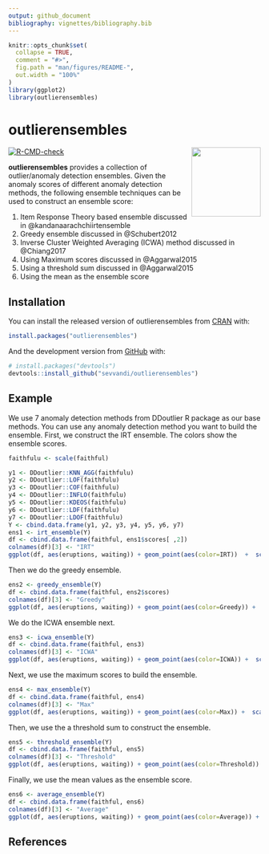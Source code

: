 ```yaml
---
output: github_document
bibliography: vignettes/bibliography.bib
---
```


<!-- README.md is generated from README.Rmd. Please edit that file -->

```r
knitr::opts_chunk$set(
  collapse = TRUE,
  comment = "#>",
  fig.path = "man/figures/README-",
  out.width = "100%"
)
library(ggplot2)
library(outlierensembles)
```

# outlierensembles
<img src='man/figures/logo.png' align="right" height="138" />

<!-- badges: start -->
[![R-CMD-check](https://github.com/sevvandi/outlierensembles/workflows/R-CMD-check/badge.svg)](https://github.com/sevvandi/outlierensembles/actions)
<!-- badges: end -->

**outlierensembles** provides a collection of outlier/anomaly detection ensembles. Given the anomaly scores of different anomaly detection methods, the following ensemble techniques can be used to construct an ensemble score:

1. Item Response Theory based ensemble discussed in @kandanaarachchiirtensemble
2. Greedy ensemble discussed in @Schubert2012
3. Inverse Cluster Weighted Averaging (ICWA) method discussed in @Chiang2017
4. Using Maximum scores discussed in @Aggarwal2015
5. Using a threshold sum discussed in @Aggarwal2015
6. Using the mean as the ensemble score


## Installation

You can install the released version of outlierensembles from [CRAN](https://CRAN.R-project.org) with:

``` r
install.packages("outlierensembles")
```

And the development version from [GitHub](https://github.com/) with:

``` r
# install.packages("devtools")
devtools::install_github("sevvandi/outlierensembles")
```
## Example
We use 7 anomaly detection methods from DDoutlier R package as our base methods. You can use any anomaly detection method you want to build the ensemble.  First, we construct the IRT ensemble. The colors show the ensemble scores. 
```r
faithfulu <- scale(faithful)

y1 <- DDoutlier::KNN_AGG(faithfulu)
y2 <- DDoutlier::LOF(faithfulu)
y3 <- DDoutlier::COF(faithfulu)
y4 <- DDoutlier::INFLO(faithfulu)
y5 <- DDoutlier::KDEOS(faithfulu)
y6 <- DDoutlier::LDF(faithfulu)
y7 <- DDoutlier::LDOF(faithfulu)
Y <- cbind.data.frame(y1, y2, y3, y4, y5, y6, y7)
ens1 <- irt_ensemble(Y)
df <- cbind.data.frame(faithful, ens1$scores[ ,2])
colnames(df)[3] <- "IRT"
ggplot(df, aes(eruptions, waiting)) + geom_point(aes(color=IRT))  +  scale_color_gradient(low="yellow", high="red") 
```

Then we do the greedy ensemble. 
```r
ens2 <- greedy_ensemble(Y)
df <- cbind.data.frame(faithful, ens2$scores)
colnames(df)[3] <- "Greedy"
ggplot(df, aes(eruptions, waiting)) + geom_point(aes(color=Greedy)) +  scale_color_gradient(low="yellow", high="red") 
```


We do the ICWA ensemble next.
```r
ens3 <- icwa_ensemble(Y)
df <- cbind.data.frame(faithful, ens3)
colnames(df)[3] <- "ICWA"
ggplot(df, aes(eruptions, waiting)) + geom_point(aes(color=ICWA)) +  scale_color_gradient(low="yellow", high="red") 
```

Next, we use the maximum scores to build the ensemble.
```r
ens4 <- max_ensemble(Y)
df <- cbind.data.frame(faithful, ens4)
colnames(df)[3] <- "Max"
ggplot(df, aes(eruptions, waiting)) + geom_point(aes(color=Max)) +  scale_color_gradient(low="yellow", high="red") 
```

Then, we use the a threshold sum to construct the ensemble.
```r
ens5 <- threshold_ensemble(Y)
df <- cbind.data.frame(faithful, ens5)
colnames(df)[3] <- "Threshold"
ggplot(df, aes(eruptions, waiting)) + geom_point(aes(color=Threshold)) +  scale_color_gradient(low="yellow", high="red") 
```

Finally, we use the mean values as the ensemble score. 
```r
ens6 <- average_ensemble(Y)
df <- cbind.data.frame(faithful, ens6)
colnames(df)[3] <- "Average"
ggplot(df, aes(eruptions, waiting)) + geom_point(aes(color=Average)) +  scale_color_gradient(low="yellow", high="red") 
```

## References
